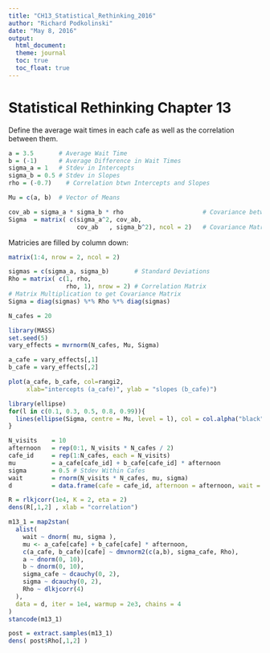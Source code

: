 ```yaml
---
title: "CH13_Statistical_Rethinking_2016"
author: "Richard Podkolinski"
date: "May 8, 2016"
output: 
  html_document:
  theme: journal
  toc: true
  toc_float: true
---
```

  
# Statistical Rethinking Chapter 13    

Define the average wait times in each cafe as well as the correlation between them.

```r
a = 3.5       # Average Wait Time
b = (-1)      # Average Difference in Wait Times
sigma_a = 1   # Stdev in Intercepts
sigma_b = 0.5 # Stdev in Slopes
rho = (-0.7)    # Correlation btwn Intercepts and Slopes
```

```r
Mu = c(a, b)  # Vector of Means
```

```r
cov_ab = sigma_a * sigma_b * rho                      # Covariance between Intercepts and Slopes
Sigma  = matrix( c(sigma_a^2, cov_ab,
                   cov_ab   , sigma_b^2), ncol = 2)   # Covariance Matrix
```

Matricies are filled by column down:
```r
matrix(1:4, nrow = 2, ncol = 2)
```

```r
sigmas = c(sigma_a, sigma_b)       # Standard Deviations
Rho = matrix( c(1, rho,
                rho, 1), nrow = 2) # Correlation Matrix
# Matrix Multiplication to get Covariance Matrix
Sigma = diag(sigmas) %*% Rho %*% diag(sigmas)
```

```r
N_cafes = 20
```

```r
library(MASS)
set.seed(5)
vary_effects = mvrnorm(N_cafes, Mu, Sigma)
```

```r
a_cafe = vary_effects[,1]
b_cafe = vary_effects[,2]
```

```r
plot(a_cafe, b_cafe, col=rangi2,
     xlab="intercepts (a_cafe)", ylab = "slopes (b_cafe)")

library(ellipse)
for(l in c(0.1, 0.3, 0.5, 0.8, 0.99)){
  lines(ellipse(Sigma, centre = Mu, level = l), col = col.alpha("black", 0.2))
}
```

```r
N_visits    = 10
afternoon   = rep(0:1, N_visits * N_cafes / 2)
cafe_id     = rep(1:N_cafes, each = N_visits) 
mu          = a_cafe[cafe_id] + b_cafe[cafe_id] * afternoon
sigma       = 0.5 # Stdev Within Cafes
wait        = rnorm(N_visits * N_cafes, mu, sigma)
d           = data.frame(cafe = cafe_id, afternoon = afternoon, wait = wait)
```

```r
R = rlkjcorr(1e4, K = 2, eta = 2)
dens(R[,1,2] , xlab = "correlation")
```

```r
m13_1 = map2stan(
  alist(
    wait ~ dnorm( mu, sigma ),
    mu <- a_cafe[cafe] + b_cafe[cafe] * afternoon,
    c(a_cafe, b_cafe)[cafe] ~ dmvnorm2(c(a,b), sigma_cafe, Rho),
    a ~ dnorm(0, 10),
    b ~ dnorm(0, 10),
    sigma_cafe ~ dcauchy(0, 2),
    sigma ~ dcauchy(0, 2),
    Rho ~ dlkjcorr(4)
  ),
  data = d, iter = 1e4, warmup = 2e3, chains = 4
)
stancode(m13_1)
```


```r
post = extract.samples(m13_1)
dens( post$Rho[,1,2] )
```

